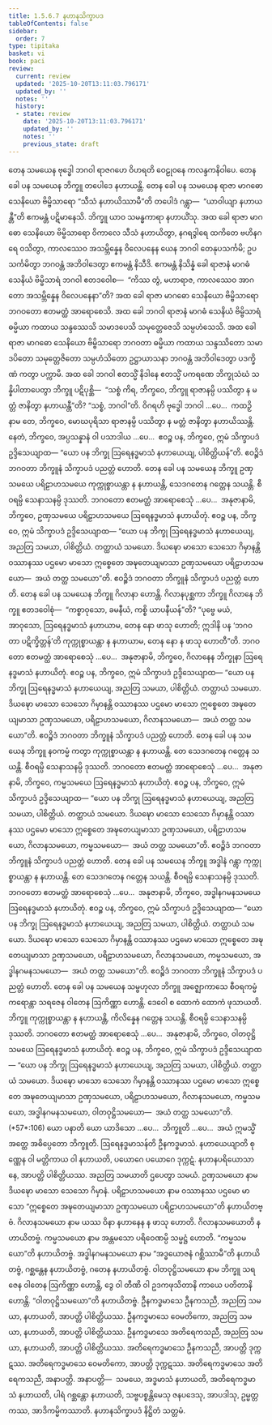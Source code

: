 ```yaml
---
title: 1.5.6.7 နဟာနသိက္ခာပဒ
tableOfContents: false
sidebar:
  order: 7
type: tipitaka
basket: vi
book: paci
review:
  current: review
  updated: '2025-10-20T13:11:03.796171'
  updated_by: ''
  notes: ''
  history:
  - state: review
    date: '2025-10-20T13:11:03.796171'
    updated_by: ''
    notes: ''
    previous_state: draft
---
```



<DynamicBreadcrumb />


<ReviewStatus review={frontmatter.review} showDetails={true} />

<HypothesisAnnotation frontmatter={frontmatter} />

<Division number="357" book="paci" e="ch" v="2" p="154">

<Paragraph number="1088" book="paci">
တေန သမယေန ဗုဒ္ဓေါ ဘဂဝါ ရာဇဂဟေ ဝိဟရတိ ဝေဠုဝနေ ကလန္ဒကနိဝါပေ. တေန ခေါ ပန သမယေန ဘိက္ခူ တပေါဒေ နဟာယန္တိ. တေန ခေါ ပန သမယေန ရာဇာ မာဂဓော သေနိယော ဗိမ္ဗိသာရော “သီသံ နဟာယိဿာမီ”တိ တပေါဒံ ဂန္တွာ—  “ယာဝါယျာ နဟာယန္တီ”တိ ဧကမန္တံ ပဋိမာနေသိ. ဘိက္ခူ ယာဝ သမန္ဓကာရာ နဟာယိံသု. အထ ခေါ ရာဇာ မာဂဓော သေနိယော ဗိမ္ဗိသာရော ဝိကာလေ သီသံ နဟာယိတွာ, နဂရဒွါရေ ထကိတေ ဗဟိနဂရေ ဝသိတွာ, ကာလဿေဝ အသမ္ဘိန္နေန ဝိလေပနေန ယေန ဘဂဝါ တေနုပသင်္ကမိ; ဥပသင်္ကမိတွာ ဘဂဝန္တံ အဘိဝါဒေတွာ ဧကမန္တံ နိသီဒိ. ဧကမန္တံ နိသိန္နံ ခေါ ရာဇာနံ မာဂဓံ သေနိယံ ဗိမ္ဗိသာရံ ဘဂဝါ ဧတဒဝေါစ—  “ကိဿ တွံ, မဟာရာဇ, ကာလဿေဝ အာဂတော အသမ္ဘိန္နေန ဝိလေပနေနာ”တိ? အထ ခေါ ရာဇာ မာဂဓော သေနိယော ဗိမ္ဗိသာရော ဘဂဝတော ဧတမတ္ထံ အာရောစေသိ. အထ ခေါ ဘဂဝါ ရာဇာနံ မာဂဓံ သေနိယံ ဗိမ္ဗိသာရံ ဓမ္မိယာ ကထာယ သန္ဒဿေသိ သမာဒပေသိ သမုတ္တေဇေသိ သမ္ပဟံသေသိ. အထ ခေါ ရာဇာ မာဂဓော သေနိယော ဗိမ္ဗိသာရော ဘဂဝတာ ဓမ္မိယာ ကထာယ သန္ဒဿိတော သမာဒပိတော သမုတ္တေဇိတော သမ္ပဟံသိတော ဥဋ္ဌာယာသနာ ဘဂဝန္တံ အဘိဝါဒေတွာ ပဒက္ခိဏံ ကတွာ ပက္ကာမိ.
</Paragraph>

<Paragraph number="1089" book="paci">
အထ ခေါ ဘဂဝါ ဧတသ္မိံ နိဒါနေ ဧတသ္မိံ ပကရဏေ ဘိက္ခုသံဃံ သန္နိပါတာပေတွာ ဘိက္ခူ ပဋိပုစ္ဆိ—  “သစ္စံ ကိရ, ဘိက္ခဝေ, ဘိက္ခူ ရာဇာနမ္ပိ ပဿိတွာ န မတ္တံ ဇာနိတွာ နဟာယန္တီ”တိ? “သစ္စံ, ဘဂဝါ”တိ. ဝိဂရဟိ ဗုဒ္ဓေါ ဘဂဝါ …ပေ…  ကထဉှိ နာမ တေ, ဘိက္ခဝေ, မောဃပုရိသာ ရာဇာနမ္ပိ ပဿိတွာ န မတ္တံ ဇာနိတွာ နဟာယိဿန္တိ. နေတံ, ဘိက္ခဝေ, အပ္ပသန္နာနံ ဝါ ပသာဒါယ …ပေ…  ဧဝဉ္စ ပန, ဘိက္ခဝေ, ဣမံ သိက္ခာပဒံ ဥဒ္ဒိသေယျာထ—
</Paragraph>

<Paragraph number="1090" book="paci">
<Emphasis>“ယော ပန ဘိက္ခု ဩရေနဒ္ဓမာသံ နဟာယေယျ, ပါစိတ္တိယန်”</Emphasis>တိ.
</Paragraph>

<Paragraph number="1091" book="paci">
ဧဝဉ္စိဒံ ဘဂဝတာ ဘိက္ခူနံ သိက္ခာပဒံ ပညတ္တံ ဟောတိ.
</Paragraph>

</Division>
<Division number="358" book="paci" e="ch" v="2" p="155">

<Paragraph number="1092" book="paci">
တေန ခေါ ပန သမယေန ဘိက္ခူ ဥဏှသမယေ ပရိဠာဟသမယေ ကုက္ကုစ္စာယန္တာ န နဟာယန္တိ, သေဒဂတေန ဂတ္တေန သယန္တိ. စီဝရမ္ပိ သေနာသနမ္ပိ ဒုဿတိ. ဘဂဝတော ဧတမတ္ထံ အာရောစေသုံ …ပေ…  အနုဇာနာမိ, ဘိက္ခဝေ, ဥဏှသမယေ ပရိဠာဟသမယေ ဩရေနဒ္ဓမာသံ နဟာယိတုံ. ဧဝဉ္စ ပန, ဘိက္ခဝေ, ဣမံ သိက္ခာပဒံ ဥဒ္ဒိသေယျာထ—
</Paragraph>

<Paragraph number="1093" book="paci">
<Emphasis>“ယော ပန ဘိက္ခု ဩရေနဒ္ဓမာသံ နဟာယေယျ, အညတြ သမယာ, ပါစိတ္တိယံ. တတ္ထာယံ သမယော. ဒိယဍ္ဎော မာသော သေသော ဂိမှာနန္တိ ဝဿာနဿ ပဌမော မာသော ဣစ္စေတေ အဍ္ဎတေယျမာသာ ဥဏှသမယော ပရိဠာဟသမယော—  အယံ တတ္ထ သမယော”</Emphasis>တိ.
</Paragraph>

<Paragraph number="1094" book="paci">
ဧဝဉ္စိဒံ ဘဂဝတာ ဘိက္ခူနံ သိက္ခာပဒံ ပညတ္တံ ဟောတိ.
</Paragraph>

</Division>
<Division number="359" book="paci" e="ch" v="2" p="155">

<Paragraph number="1095" book="paci">
တေန ခေါ ပန သမယေန ဘိက္ခူ ဂိလာနာ ဟောန္တိ. ဂိလာနပုစ္ဆကာ ဘိက္ခူ ဂိလာနေ ဘိက္ခူ ဧတဒဝေါစုံ—  “ကစ္စာဝုသော, ခမနီယံ, ကစ္စိ ယာပနီယန်”တိ? “ပုဗ္ဗေ မယံ, အာဝုသော, ဩရေနဒ္ဓမာသံ နဟာယာမ, တေန နော ဖာသု ဟောတိ; ဣဒါနိ ပန ‘ဘဂဝတာ ပဋိက္ခိတ္တန်’တိ ကုက္ကုစ္စာယန္တာ န နဟာယာမ, တေန နော န ဖာသု ဟောတီ”တိ. ဘဂဝတော ဧတမတ္ထံ အာရောစေသုံ …ပေ…  အနုဇာနာမိ, ဘိက္ခဝေ, ဂိလာနေန ဘိက္ခုနာ ဩရေနဒ္ဓမာသံ နဟာယိတုံ. ဧဝဉ္စ ပန, ဘိက္ခဝေ, ဣမံ သိက္ခာပဒံ ဥဒ္ဒိသေယျာထ—
</Paragraph>

<Paragraph number="1096" book="paci">
<Emphasis>“ယော ပန ဘိက္ခု ဩရေနဒ္ဓမာသံ နဟာယေယျ, အညတြ သမယာ, ပါစိတ္တိယံ. တတ္ထာယံ သမယော. ဒိယဍ္ဎော မာသော သေသော ဂိမှာနန္တိ ဝဿာနဿ ပဌမော မာသော ဣစ္စေတေ အဍ္ဎတေယျမာသာ ဥဏှသမယော, ပရိဠာဟသမယော, ဂိလာနသမယော—  အယံ တတ္ထ သမယော”</Emphasis>တိ.
</Paragraph>

<Paragraph number="1097" book="paci">
ဧဝဉ္စိဒံ ဘဂဝတာ ဘိက္ခူနံ သိက္ခာပဒံ ပညတ္တံ ဟောတိ.
</Paragraph>

</Division>
<Division number="360" book="paci" e="ch" v="2" p="156">

<Paragraph number="1098" book="paci">
တေန ခေါ ပန သမယေန ဘိက္ခူ နဝကမ္မံ ကတွာ ကုက္ကုစ္စာယန္တာ န နဟာယန္တိ. တေ သေဒဂတေန ဂတ္တေန သယန္တိ. စီဝရမ္ပိ သေနာသနမ္ပိ ဒုဿတိ. ဘဂဝတော ဧတမတ္ထံ အာရောစေသုံ …ပေ…  အနုဇာနာမိ, ဘိက္ခဝေ, ကမ္မသမယေ ဩရေနဒ္ဓမာသံ နဟာယိတုံ. ဧဝဉ္စ ပန, ဘိက္ခဝေ, ဣမံ သိက္ခာပဒံ ဥဒ္ဒိသေယျာထ—
</Paragraph>

<Paragraph number="1099" book="paci">
<Emphasis>“ယော ပန ဘိက္ခု ဩရေနဒ္ဓမာသံ နဟာယေယျ, အညတြ သမယာ, ပါစိတ္တိယံ. တတ္ထာယံ သမယော. ဒိယဍ္ဎော မာသော သေသော ဂိမှာနန္တိ ဝဿာနဿ ပဌမော မာသော ဣစ္စေတေ အဍ္ဎတေယျမာသာ ဥဏှသမယော, ပရိဠာဟသမယော, ဂိလာနသမယော, ကမ္မသမယော—  အယံ တတ္ထ သမယော”</Emphasis>တိ.
</Paragraph>

<Paragraph number="1100" book="paci">
ဧဝဉ္စိဒံ ဘဂဝတာ ဘိက္ခူနံ သိက္ခာပဒံ ပညတ္တံ ဟောတိ.
</Paragraph>

</Division>
<Division number="361" book="paci" e="ch" v="2" p="156">

<Paragraph number="1101" book="paci">
တေန ခေါ ပန သမယေန ဘိက္ခူ အဒ္ဓါနံ ဂန္တွာ ကုက္ကုစ္စာယန္တာ န နဟာယန္တိ. တေ သေဒဂတေန ဂတ္တေန သယန္တိ. စီဝရမ္ပိ သေနာသနမ္ပိ ဒုဿတိ. ဘဂဝတော ဧတမတ္ထံ အာရောစေသုံ …ပေ…  အနုဇာနာမိ, ဘိက္ခဝေ, အဒ္ဓါနဂမနသမယေ ဩရေနဒ္ဓမာသံ နဟာယိတုံ. ဧဝဉ္စ ပန, ဘိက္ခဝေ, ဣမံ သိက္ခာပဒံ ဥဒ္ဒိသေယျာထ—
</Paragraph>

<Paragraph number="1102" book="paci">
<Emphasis>“ယော ပန ဘိက္ခု ဩရေနဒ္ဓမာသံ နဟာယေယျ, အညတြ သမယာ, ပါစိတ္တိယံ. တတ္ထာယံ သမယော. ဒိယဍ္ဎော မာသော သေသော ဂိမှာနန္တိ ဝဿာနဿ ပဌမော မာသော ဣစ္စေတေ အဍ္ဎတေယျမာသာ ဥဏှသမယော, ပရိဠာဟသမယော, ဂိလာနသမယော, ကမ္မသမယော, အဒ္ဓါနဂမနသမယော—  အယံ တတ္ထ သမယော”</Emphasis>တိ.
</Paragraph>

<Paragraph number="1103" book="paci">
ဧဝဉ္စိဒံ ဘဂဝတာ ဘိက္ခူနံ သိက္ခာပဒံ ပညတ္တံ ဟောတိ.
</Paragraph>

</Division>
<Division number="362" book="paci" e="ch" v="2" p="156">

<Paragraph number="1104" book="paci">
တေန ခေါ ပန သမယေန သမ္ဗဟုလာ ဘိက္ခူ အဇ္ဈောကာသေ စီဝရကမ္မံ ကရောန္တာ သရဇေန ဝါတေန ဩကိဏ္ဏာ ဟောန္တိ. ဒေဝေါ စ ထောကံ ထောကံ ဖုသာယတိ. ဘိက္ခူ ကုက္ကုစ္စာယန္တာ န နဟာယန္တိ, ကိလိန္နေန ဂတ္တေန သယန္တိ. စီဝရမ္ပိ သေနာသနမ္ပိ ဒုဿတိ. ဘဂဝတော ဧတမတ္ထံ အာရောစေသုံ …ပေ…  အနုဇာနာမိ, ဘိက္ခဝေ, ဝါတဝုဋ္ဌိသမယေ ဩရေနဒ္ဓမာသံ နဟာယိတုံ. ဧဝဉ္စ ပန, ဘိက္ခဝေ, ဣမံ သိက္ခာပဒံ ဥဒ္ဒိသေယျာထ—
</Paragraph>

</Division>
<Division number="363" book="paci" e="ch" v="2" p="157">

<Paragraph number="1105" book="paci">
<Emphasis>“ယော ပန ဘိက္ခု ဩရေနဒ္ဓမာသံ နဟာယေယျ, အညတြ သမယာ, ပါစိတ္တိယံ. တတ္ထာယံ သမယော. ဒိယဍ္ဎော မာသော သေသော ဂိမှာနန္တိ ဝဿာနဿ ပဌမော မာသော ဣစ္စေတေ အဍ္ဎတေယျမာသာ ဥဏှသမယော, ပရိဠာဟသမယော, ဂိလာနသမယော, ကမ္မသမယော, အဒ္ဓါနဂမနသမယော, ဝါတဝုဋ္ဌိသမယော—  အယံ တတ္ထ သမယော”</Emphasis>တိ. (*57*:<Emphasis>106</Emphasis>)
</Paragraph>

</Division>
<Division number="364" book="paci" e="ch" v="2" p="157">

<Paragraph number="1106" book="paci">
<Emphasis>ယော ပနာ</Emphasis>တိ ယော ယာဒိသော …ပေ…  <Emphasis>ဘိက္ခူ</Emphasis>တိ …ပေ…  အယံ ဣမသ္မိံ အတ္ထေ အဓိပ္ပေတော ဘိက္ခူတိ.
</Paragraph>

<Paragraph number="1107" book="paci">
<Emphasis>ဩရေနဒ္ဓမာသန်</Emphasis>တိ ဦနကဒ္ဓမာသံ.
</Paragraph>

<Paragraph number="1108" book="paci">
<Emphasis>နဟာယေယျာ</Emphasis>တိ စုဏ္ဏေန ဝါ မတ္တိကာယ ဝါ နဟာယတိ, ပယောဂေ ပယောဂေ ဒုက္ကဋံ. နဟာနပရိယောသာနေ, အာပတ္တိ ပါစိတ္တိယဿ.
</Paragraph>

<Paragraph number="1109" book="paci">
<Emphasis>အညတြ သမယာ</Emphasis>တိ ဌပေတွာ သမယံ.
</Paragraph>

<Paragraph number="1110" book="paci">
<Emphasis>ဥဏှသမယော</Emphasis> နာမ ဒိယဍ္ဎော မာသော သေသော ဂိမှာနံ. <Emphasis>ပရိဠာဟသမယော</Emphasis> နာမ ဝဿာနဿ ပဌမော မာသော “ဣစ္စေတေ အဍ္ဎတေယျမာသာ ဥဏှသမယော ပရိဠာဟသမယော”တိ နဟာယိတဗ္ဗံ.
</Paragraph>

<Paragraph number="1111" book="paci">
<Emphasis>ဂိလာနသမယော</Emphasis> နာမ ယဿ ဝိနာ နဟာနေန န ဖာသု ဟောတိ. ဂိလာနသမယောတိ နဟာယိတဗ္ဗံ.
</Paragraph>

<Paragraph number="1112" book="paci">
<Emphasis>ကမ္မသမယော</Emphasis> နာမ အန္တမသော ပရိဝေဏမ္ပိ သမ္မဋ္ဌံ ဟောတိ. “ကမ္မသမယော”တိ နဟာယိတဗ္ဗံ.
</Paragraph>

<Paragraph number="1113" book="paci">
<Emphasis>အဒ္ဓါနဂမနသမယော</Emphasis> နာမ “အဒ္ဓယောဇနံ ဂစ္ဆိဿာမီ”တိ နဟာယိတဗ္ဗံ, ဂစ္ဆန္တေန နဟာယိတဗ္ဗံ, ဂတေန နဟာယိတဗ္ဗံ.
</Paragraph>

<Paragraph number="1114" book="paci">
<Emphasis>ဝါတဝုဋ္ဌိသမယော</Emphasis> နာမ ဘိက္ခူ သရဇေန ဝါတေန ဩကိဏ္ဏာ ဟောန္တိ, ဒွေ ဝါ တီဏိ ဝါ ဥဒကဖုသိတာနိ ကာယေ ပတိတာနိ ဟောန္တိ. “ဝါတဝုဋ္ဌိသမယော”တိ နဟာယိတဗ္ဗံ.
</Paragraph>

</Division>
<Division number="365" book="paci" e="ch" v="2" p="157">

<Paragraph number="1115" book="paci">
ဦနကဒ္ဓမာသေ ဦနကသညီ, အညတြ သမယာ, နဟာယတိ, အာပတ္တိ ပါစိတ္တိယဿ. ဦနကဒ္ဓမာသေ ဝေမတိကော, အညတြ သမယာ, နဟာယတိ, အာပတ္တိ ပါစိတ္တိယဿ. ဦနကဒ္ဓမာသေ အတိရေကသညီ, အညတြ သမယာ, နဟာယတိ, အာပတ္တိ ပါစိတ္တိယဿ.
</Paragraph>

<Paragraph number="1116" book="paci">
အတိရေကဒ္ဓမာသေ ဦနကသညီ, အာပတ္တိ ဒုက္ကဋဿ. အတိရေကဒ္ဓမာသေ ဝေမတိကော, အာပတ္တိ ဒုက္ကဋဿ. အတိရေကဒ္ဓမာသေ အတိရေကသညီ, အနာပတ္တိ.
</Paragraph>

</Division>
<Division number="366" book="paci" e="ch" v="2" p="158">

<Paragraph number="1117" book="paci">
အနာပတ္တိ—  သမယေ, အဒ္ဓမာသံ နဟာယတိ, အတိရေကဒ္ဓမာသံ နဟာယတိ, ပါရံ ဂစ္ဆန္တော နဟာယတိ, သဗ္ဗပစ္စန္တိမေသု ဇနပဒေသု, အာပဒါသု, ဥမ္မတ္တကဿ, အာဒိကမ္မိကဿာတိ.

</Paragraph>
</Division>

<Paragraph number="1118" type="center" book="paci">
နဟာနသိက္ခာပဒံ နိဋ္ဌိတံ သတ္တမံ.
</Paragraph>